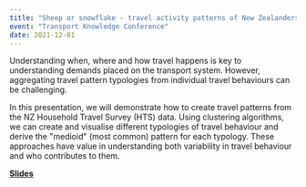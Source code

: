 ```yaml
---
title: "Sheep or snowflake - travel activity patterns of New Zealanders"
event: "Transport Knowledge Conference"
date: 2021-12-01
---
```


Understanding when, where and how travel happens is key to understanding demands placed on the transport system. However, aggregating travel pattern typologies from individual travel behaviours can be challenging.  

In this presentation, we will demonstrate how to create travel patterns from the NZ Household Travel Survey (HTS) data. Using clustering algorithms, we can create and visualise different typologies of travel behaviour and derive the \"medioid\" (most common) pattern for each typology. These approaches have value in understanding both variability in travel behaviour and who contributes to them.


<a href="https://github.com/shriv/tkc-2021/blob/master/TKC2021_HouseholdTravelSurvey_McSaveney_Ravi.pdf" class="btn btn-primary">**Slides**</a>